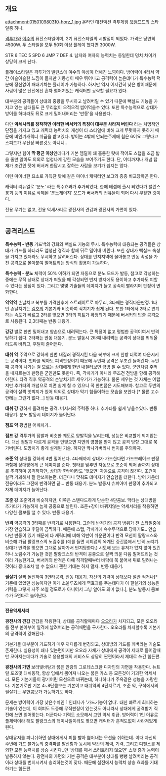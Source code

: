 == 개요 ==

attachment:015010980310-horz_1.jpg
온라인 대전액션 격투게임 [[겟앰프드]]의 스타일중 하나.

[[격투가]]와 [[야수]]의 퓨전스타일이며, 2기 퓨전스타일의 시발점이 되었다. 가격은 당연히 4500W. 두 스타일을 모두 50회 이상 플레이 했다면 3000W.

STR 6 TEC 5 SPD 6 JMP 7 DEF 4. 남자와 여자의 능력치는 동일한데 덩치 차이가 상당히 크게 난다.

플레이스타일은 격투가의 밸런스에 야수의 야성이 더해진 느낌이다. 방어력이 4라서 약간 아슬아슬한 느낌이 들지만 기동성이 매우 뛰어나고 공격력이 높은데다가 특수능력 덕분에 정신없이 패대기치는 플레이가 가능하다. 하지만 역시 어지간히 낮은 방어때문에 사람이 많은 난전에선 혼자 떨어져있는 캐릭터만 공략할 필요가 있다.

대부분의 공격들이 상대의 중량을 무시하고 날려버릴 수 있기 때문에 빽실드 기능을 가지고 있는 상대들도 큰 무리없이 으적으적 씹어먹을수 있다. 또한 특수능력으로 상대가 방어를 하더라도 뒤로 크게 밀어내버리는 '반동'을 사용한다.

다만 '''악세사리를 장착하면 이러한 버서커의 특징이 대부분 사라져 버린다''' 라는 치명적인 단점을 가지고 있고 캐릭터 능력치의 개성이 타 스타일에 비해 크게 뚜렷하지 못하기 때문에 비인기캐릭터 취급을 받고있다. 방어는 4밖에 안되는주제에 힘은 6이요 그렇다고 스피드가 무진장 빠른것도 아니니..

그렇지만 힘이 '''딱 평균 이상'''인데다가 기본 뎀딜이 꽤 훌륭한 탓에 적어도 스탭을 조금 밟을 줄만 알아도 의외로 엄청나게 강한 모습을 보여주기도 한다. 단, 어디까지나 개념 탑재가 조건인 탓에 버서커 한답시고 잘하는 사람을 보기가 쉽지는 않다. 

이런 마이너한 요소로 가득찬 탓에 같은 마이너 캐릭터인 보그와 종종 비교당하곤 한다. 

캐릭터 리뉴얼로 '분노' 라는 특수효과가 추가되었다, 한때 테섭에 출시 되었다가 밸런스 붕괴 등의 이유로 삭제된 '분노게이지' 모드가 버서커의 전유물이 되어 다시 부활한 것이다.


전용 무기는 없고, 전용 악세사리로 광전사의 견갑과 광전사의 가면이 있다.



-------------------------------------------------------------------------

== '''공격리스트''' ==


'''특수능력 - 반동'''
가드백의 강화와 빽실드 기능의 무시.
특수능력에 대응되는 공격들은 상대가 가드를 하더라도 엄청난 경직과 함께 뒤로 밀어내 버린다. 또한 상대가 빽실드 속성을 가지고 있더라도 무시하고 날려버린다. 상대를 번지지역에 몰아놓고 반동 속성을 가진 공격으로 몰아붙여 떨어트리는 방식의 활용이 가능하다.

'''특수능력 - 분노'''
체력이 50% 이하가 되면 자동으로 분노 모드가 발동, 참고로 각성하는 중에는 무적 상태로 상대가 띄웠을 때 각성되면 번지 방지에도 용이하고 추가타도 피할 수 있다는 장점이 있다. 그리고 몇몇 기술들의 데미지가 늘고 공속이 빨라지며 판정이 변화한다.


'''약약약'''
손날치고 복부를 가격한후에 스트레이트로 마무리, 3타째는 경직다운판정.
1타인 손날치기는 [[검호]]의 기본기와 비슷하여 각치기가 쉽게 된다. 또한 1타에서 2타로 연계하는 속도가 빠르고 2타를 맞으면 3타의 히트가 확정되기 때문에 버서커의 밥줄 공격으로 사용된다.
2,3타째는 반동 대응기.

'''강강'''
발로 한번 밀어내고 양손으로 내려찍는다. 
큰 특징이 없고 평범한 공격이여서 반격당하기 쉽다.
2타째는 반동 대응기.
분노 발동시 2타째 내려찍는 공격이 상대를 띄워올리도록 바뀌고, 후딜이 줄어든다.

'''대쉬 약'''
주먹으로 강하게 한번 내질러 경직시킨 다음 복부에 크게 한방 더먹여 다운시키는 공격이다. 첫타를 막아도 피격판정이기 때문에 두번째 공격은 무조건 들어간다. 두번째 공격이 나가는 걸 모르는 상대에게 한번 내질러보면 금방 알 수 있다. 군인처럼 주먹을 내지르는데 판정은 군인만도 못한다. 즉, 각치기가 아니라 무조건 전방을 향해 공격해야한다. 타격 직후 약공격의 손날치기로 세우기가 가능하다. 물론 세우는 것 자체는 어렵지만 추가타의 개념으로 치면 쉽게 칠 수 있으니 꼭 한번쯤은 시도해보자. 참고로 두번의 공격이 살짝 엇박끼가 있어 의외로 상대가 막기 힘들어하는 모습을 보인다.[* 물론 고수한테는 그런거 없다...]
반동 대응기.

'''대쉬 강'''
강하게 올려치는 공격. 버서커의 주력중 하나. 추가타를 쉽게 넣을수있다.
반동 대응기.
분노 발동시 데미지가 늘어난다.

'''점프 약'''
평범한 어깨치기..

'''점프 강'''
격투가의 점발과 비슷한 궤도로 양발킥을 날리는데, 성능은 비교할게 되지않는다. 대신 점발과 다르게 공격을 안맞으면 지면의 영향을 받지 않고 공격 방향 그대로 쭉 가버린다. 도망치기 좋게 설계된 기술. 하지만 막나가버리니 번지를 주의하자.

'''조준 약'''
상대를 강하게 4번 밀어낸다. 4타째까지 상대가 가드한다면 가드브레이크 판정과함께 상대방에게 큰 데미지를 준다. 첫타를 맞추면 자동으로 조준이 되어 끝까지 상대를 추격하며 공격하지만, 상대가 한번이라도 '맞으면' 자동으로 공격이 끊긴다. 조건이 살짝 기괴해서 잘 안쓰이는편. 더군다나 맞춰도 데미지가 안습함을 더한다. 방어 카운터 전용이라도 그전에 반격하면 끝...
반동 대응기.
분노 발동시 슈퍼아머 판정이 추가되고 자체 데미지가 늘어난다.

'''조준 강'''
조준약과 비슷하지만, 이쪽은 스탠다드하게 단순한 4단콤보. 막타는 상대방을 추가타가 가능하게 높게 공중으로 날린다. 조준+강이 바뀌지않는 악세서리를 착용하면 다양한 콤보를 낼 수 있다.
반동 대응기.

'''반격'''
약공격의 3타째를 반격기로 사용한다.
그런데 반격기의 공격 범위가 전 스타일중에 가장 안습하고 후딜이 끔찍하다. 때문에 스탭, 각치기에 속수무책으로 당하기도.. 안습
다만 반동이 있기 때문에 타 캐릭터에 비해 역반이 쉬운편이다
반격 모션이 팔랑크스와 비슷해 가끔 팔랑크스의 노림수를 (예를 들면 시티맵의 옥계단 중간쯤에서 반격 노리기. 상대가 반격을 맞으면 그대로 날아가서 번지당한다.) 시도해 보는 유저가 없지 않아 있긴 하나 노림수가 가능한 것은 팔랑크스의 반격이 공중으로 살짝 띄운 다음 밀어뜨리는 것이라 가능한거고, 버서커의 반격은 아예 직격할때부터 바닥에 쭉 붙어서 뒤로 밀려나는 것이라 흉내조차 낼 수 없으니 괜한 기대는 하지 말자.
반동 대응기.

'''필살기'''
살짝 돌진하여 3연타공격, 반동 대응기. 자신의 기력이 상대보다 절반 적거나[* 기존에 있었던 성능이지만 이게 소울루츠에게 역효과를 주는데다가 이 필살기의 성능은 기력을 그렇게 자주 쓰일 정도로가 아니어서 그냥 알아도 의미 없다.], 분노 발동시 콤보수가 5연타로 늘어난다.


---------------------------------------------------------------------------

'''전용악세서리'''

'''광전사의 견갑'''
견갑을 착용한다, 상대를 공격할때마다 [[오오라]]가 차지되고, 모은 오오라를 전부 쏟아부어 일격에 날려버리는 공격패턴을 구사한다. 오오라를 차지할수록 기본기의 공격력이 강해진다.

기본기들 대부분이 가드하기 매우 까다롭게 변경되고, 상대방의 가드를 깨버리는 기술도 존재한다.
실용성이 꽤나 있는편이지만 오오라 자체가 상대에게 공격이 제대로 들어갈때만 모아지는데다가 기술로 응용할때의 서비스도 상당히 짠편이라서 제대로 쓰긴 힘든편. 

'''광전사의 가면''' 
보라빛바탕과 붉은 안광의 그로테스크한 디자인의 가면을 착용한다.
뉴트럴 포즈및 대쉬동작, 항상 입에서 뿜어져 나오는 붉은 가스 등 모든것이 기괴한 악세서리.
모든 기본기들이 광기어린 모션으로 바뀌는데, 하나하나가 주옥같은 성능을 자랑한다. 기본기로만 기본 4~8단콤보는 기본이고 대쉬약의 4단지르기, 조준 약, 구석에서의 필살기는 무한콤보가 가능하기도 하다.

문제는 방어력이 가장 낮은수치인 1 인데다가 '가드기능이 없다'. 대신 빠르게 회피하는 기술이 있는데, 이 회피도 도중에 무적판정이 있는것도 아니라서 상대에게 공격받기 직전에 쓰면 얻어맞는다. 더군다나 기력도 소모해서 고인 악세 취급. 방어력이 1인 이유로 풀체력이라 해도 팔랑크스의 핵미사일이라도 맞으면 캐릭터가 흔적도없이 사라져있게 된다.

상대유저를 피니쉬하면 상대에게서 피를 빨아 뿜어내는 모션을 취하는데. 이때 자신의 주변에 가드 불가능의 충격파를 발산함과 동시에 약간의 체력, 기력, 그리고 디펜스를 제외한 모든 능력치를 상승 시킨다..만 '상대를 패서 쓰러트리지 않으면' 스탯 증가 능력이 발동하지 않는다.
광전사의 가면의 기본 공격은 대부분이 상대를 뻥뻥 날려버리는 공격이라 상대를 번지시켜서 승리하는것이 잦다. 때문에 실전에서 능력치 상승 효과를 기대하기는 힘든편.

